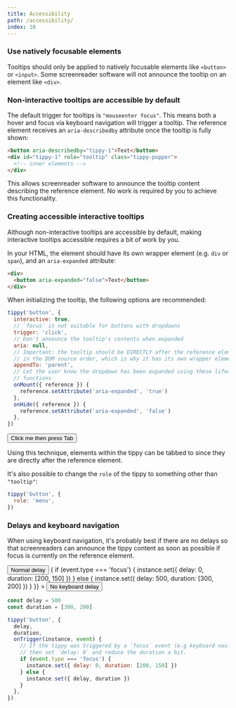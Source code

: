 ```yaml
---
title: Accessibility
path: /accessibility/
index: 10
---
```



### Use natively focusable elements

Tooltips should only be applied to natively focusable elements like `<button>`
or `<input>`. Some screenreader software will not announce the tooltip on an
element like `<div>`.

### Non-interactive tooltips are accessible by default

The default trigger for tooltips is `"mouseenter focus"`. This means both a
hover and focus via keyboard navigation will trigger a tooltip. The reference
element receives an `aria-describedby` attribute once the tooltip is fully
shown:

```html
<button aria-describedby="tippy-1">Text</button>
<div id="tippy-1" role="tooltip" class="tippy-popper">
  <!-- inner elements -->
</div>
```

This allows screenreader software to announce the tooltip content describing the
reference element. No work is required by you to achieve this functionality.

### Creating accessible interactive tooltips

Although non-interactive tooltips are accessible by default, making interactive
tooltips accessible requires a bit of work by you.

In your HTML, the element should have its own wrapper element (e.g. `div` or
`span`), and an `aria-expanded` attribute:

<!-- prettier-ignore -->
```html
<div>
  <button aria-expanded="false">Text</button>
</div>
```

When initializing the tooltip, the following options are recommended:

```js
tippy('button', {
  interactive: true,
  // `focus` is not suitable for buttons with dropdowns
  trigger: 'click',
  // Don't announce the tooltip's contents when expanded
  aria: null,
  // Important: the tooltip should be DIRECTLY after the reference element
  // in the DOM source order, which is why it has its own wrapper element
  appendTo: 'parent',
  // Let the user know the dropdown has been expanded using these lifecycle
  // functions
  onMount({ reference }) {
    reference.setAttribute('aria-expanded', 'true')
  },
  onHide({ reference }) {
    reference.setAttribute('aria-expanded', 'false')
  },
})
```

<Demo>
  <Button>Click me then press Tab</Button>
  <Dropdown text="Press Enter to click" />
</Demo>

Using this technique, elements within the tippy can be tabbed to since they are
directly after the reference element.

It's also possible to change the `role` of the tippy to something other than
`"tooltip"`:

```js
tippy('button', {
  role: 'menu',
})
```

### Delays and keyboard navigation

When using keyboard navigation, it's probably best if there are no delays so
that screenreaders can announce the tippy content as soon as possible if focus
is currently on the reference element.

<Demo>
  <Tippy delay={500} duration={[300, 200]}>
    <Button>Normal delay</Button>
  </Tippy>
  <Tippy
    delay={500}
    duration={[300, 200]}
    onTrigger={(instance, event) => {
      if (event.type === 'focus') {
        instance.set({ delay: 0, duration: [200, 150] })
      } else {
        instance.set({ delay: 500, duration: [300, 200] })
      }
    }}
  >
    <Button>No keyboard delay</Button>
  </Tippy>
</Demo>

```js
const delay = 500
const duration = [300, 200]

tippy('button', {
  delay,
  duration,
  onTrigger(instance, event) {
    // If the tippy was triggered by a `focus` event (e.g keyboard navigation)
    // then set `delay: 0` and reduce the duration a bit.
    if (event.type === 'focus') {
      instance.set({ delay: 0, duration: [200, 150] })
    } else {
      instance.set({ delay, duration })
    }
  },
})
```
